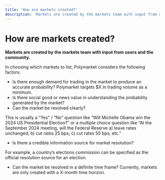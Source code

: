 ```yaml
---
title: 'How are markets created?'
description: 'Markets are created by the markets team with input from users and the community.'
---
```


# How are markets created?

**Markets are created by the markets team with input from users and the community.**

In choosing which markets to list, Polymarket considers the following factors:

- Is there enough demand for trading in the market to produce an accurate probability? Polymarket targets $X in trading volume as a minimum.
- Is there social good or news value in understanding the probability generated by the market?
- Can the market be resolved clearly?

 This is usually a “Yes” / “No” question like “Will Michelle Obama win the 2024 US Presidential Election?” or a multiple choice question like “At the September 2024 meeting, will the Federal Reserve a) leave rates unchanged; b) cut rates 25 bps; c) cut rates 50 bps, etc.”
- Is there a credible information source for market resolution?

For example, a country’s elections commission can be specified as the official resolution source for an election.

- Can the market be resolved in a definite time frame? Currently, markets are only created with a X-month time horizon.

